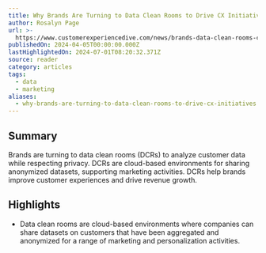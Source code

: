 ```yaml
---
title: Why Brands Are Turning to Data Clean Rooms to Drive CX Initiatives
author: Rosalyn Page
url: >-
  https://www.customerexperiencedive.com/news/brands-data-clean-rooms-customer-experience-initiatives/712299/?utm_source=Sailthru&utm_medium=email&utm_campaign=Issue:%202024-04-05%20CX%20Dive%20%5Bissue:60787%5D&utm_term=CX%20Dive
publishedOn: 2024-04-05T00:00:00.000Z
lastHighlightedOn: 2024-07-01T08:20:32.371Z
source: reader
category: articles
tags:
  - data
  - marketing
aliases:
  - why-brands-are-turning-to-data-clean-rooms-to-drive-cx-initiatives
---
```

## Summary

Brands are turning to data clean rooms (DCRs) to analyze customer data while respecting privacy. DCRs are cloud-based environments for sharing anonymized datasets, supporting marketing activities. DCRs help brands improve customer experiences and drive revenue growth.

## Highlights
- Data clean rooms are cloud-based environments where companies can share datasets on customers that have been aggregated and anonymized for a range of marketing and personalization activities.

